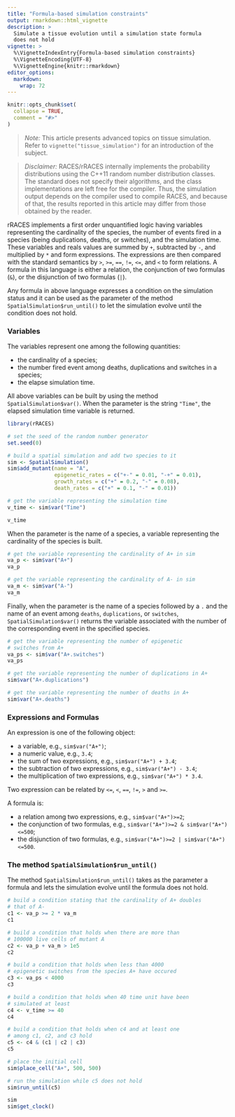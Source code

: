 ```yaml
---
title: "Formula-based simulation constraints"
output: rmarkdown::html_vignette
description: >
  Simulate a tissue evolution until a simulation state formula
  does not hold
vignette: >
  %\VignetteIndexEntry{Formula-based simulation constraints}
  %\VignetteEncoding{UTF-8}
  %\VignetteEngine{knitr::rmarkdown}
editor_options:
  markdown:
    wrap: 72
---
```


```r
knitr::opts_chunk$set(
  collapse = TRUE,
  comment = "#>"
)
```

> *Note:* This article presents advanced topics on tissue simulation.
> Refer to `vignette("tissue_simulation")` for an introduction of the
> subject.

> *Disclaimer:* RACES/rRACES internally implements the
> probability distributions using the C++11 random number
> distribution classes. The standard does not specify their
> algorithms, and the class implementations are left free
> for the compiler. Thus, the simulation output depends on
> the compiler used to compile RACES, and because of that,
> the results reported in this article may differ from
> those obtained by the reader.

rRACES implements a first order unquantified logic having variables
representing the cardinality of the species, the number of events
fired in a species (being duplications, deaths, or switches), and
the simulation time. These variables and reals values are summed by
`+`, subtracted by `-`, and multiplied by `*` and form expressions.
The expressions are then compared with the standard semantics by
`>`, `>=`, `==`, `!=`, `<=`, and `<` to form relations.
A formula in this language is either a relation, the conjunction
of two formulas (`&`), or the disjunction of two formulas (`|`).

Any formula in above language expresses a condition on the simulation
status and it can be used as the parameter of the method
`SpatialSimulation$run_until()` to let the simulation evolve until
the condition does not hold.

### Variables

The variables represent one among the following quantities:

-  the cardinality of a species;
-  the number fired event among deaths, duplications and switches in a species;
-  the elapse simulation time.

All above variables can be built by using the method `SpatialSimulation$var()`.
When the parameter is the string `"Time"`, the elapsed simulation time
variable is returned.

```r
library(rRACES)

# set the seed of the random number generator
set.seed(0)

# build a spatial simulation and add two species to it
sim <- SpatialSimulation()
sim$add_mutant(name = "A",
               epigenetic_rates = c("+-" = 0.01, "-+" = 0.01),
               growth_rates = c("+" = 0.2, "-" = 0.08),
               death_rates = c("+" = 0.1, "-" = 0.01))

# get the variable representing the simulation time
v_time <- sim$var("Time")

v_time
```

When the parameter is the name of a species,
a variable representing the cardinality of the species is built.

```r
# get the variable representing the cardinality of A+ in sim
va_p <- sim$var("A+")
va_p

# get the variable representing the cardinality of A- in sim
va_m <- sim$var("A-")
va_m
```


Finally, when the parameter is the name of a species followed by
a `.` and the name of an event among `deaths`, `duplications`,
or `switches`, `SpatialSimulation$var()` returns
the variable associated with the number of
the corresponding event in the specified species.

```r
# get the variable representing the number of epigenetic
# switches from A+
va_ps <- sim$var("A+.switches")
va_ps

# get the variable representing the number of duplications in A+
sim$var("A+.duplications")

# get the variable representing the number of deaths in A+
sim$var("A+.deaths")
```

### Expressions and Formulas

An expression is one of the following object:

-  a variable, e.g., `sim$var("A+")`;
-  a numeric value, e.g., `3.4`;
-  the sum of two expressions, e.g., `sim$var("A+") + 3.4`;
-  the subtraction of two expressions, e.g., `sim$var("A+") - 3.4`;
-  the multiplication of two expressions, e.g., `sim$var("A+") * 3.4`.

Two expression can be related by `<=`, `<`, `==`, `!=`, `>` and
`>=`.

A formula is:

-  a relation among two expressions, e.g., `sim$var("A+")>=2`;
-  the conjunction of two formulas, e.g., `sim$var("A+")>=2 & sim$var("A+")<=500`;
-  the disjunction of two formulas, e.g., `sim$var("A+")>=2 | sim$var("A+")<=500`.

### The method `SpatialSimulation$run_until()`

The method `SpatialSimulation$run_until()` takes as the parameter a formula and
lets the simulation evolve until
the formula does not hold.

```r
# build a condition stating that the cardinality of A+ doubles
# that of A-
c1 <- va_p >= 2 * va_m
c1

# build a condition that holds when there are more than
# 100000 live cells of mutant A
c2 <- va_p + va_m > 1e5
c2

# build a condition that holds when less than 4000
# epigenetic switches from the species A+ have occured
c3 <- va_ps < 4000
c3

# build a condition that holds when 40 time unit have been
# simulated at least
c4 <- v_time >= 40
c4

# build a condition that holds when c4 and at least one
# among c1, c2, and c3 hold
c5 <- c4 & (c1 | c2 | c3)
c5

# place the initial cell
sim$place_cell("A+", 500, 500)

# run the simulation while c5 does not hold
sim$run_until(c5)

sim
sim$get_clock()
```
